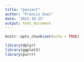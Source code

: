 ```yaml
---
title: "peoject"
author: "Francis Osei"
date: '2022-10-25'
output: html_document
---
```


```r
knitr::opts_chunk$set(echo = TRUE)
```

```r
library(dplyr)
library(ggplot2)
library(purrr)
```

